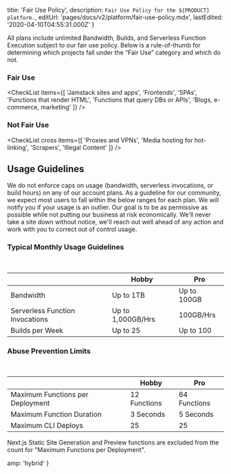 
  title: 'Fair Use Policy',
  description: `Fair Use Policy for the ${PRODUCT} platform.`,
  editUrl: 'pages/docs/v2/platform/fair-use-policy.mdx',
  lastEdited: '2020-04-10T04:55:31.000Z'
}

All plans include unlimited Bandwidth, Builds, and Serverless Function Execution subject to our fair use policy. Below is a rule-of-thumb for determining which projects fall under the “Fair Use” category and which do not.

### Fair Use

<CheckList
  items={[
    'Jamstack sites and apps',
    'Frontends',
    'SPAs',
    'Functions that render HTML',
    'Functions that query DBs or APIs',
    'Blogs, e-commerce, marketing'
  ]}
/>

### Not Fair Use

<CheckList
  cross
  items={[
    'Proxies and VPNs',
    'Media hosting for hot-linking',
    'Scrapers',
    'Illegal Content'
  ]}
/>

## Usage Guidelines

We do not enforce caps on usage (bandwidth, serverless invocations, or build hours) on any of our account plans. As a guideline for our community, we expect most users to fall within the below ranges for each plan. We will notify you if your usage is an outlier. Our goal is to be as permissive as possible while not putting our business at risk economically. We'll never take a site down without notice, we'll reach out well ahead of any action and work with you to correct out of control usage.

### Typical Monthly Usage Guidelines

<br />

|                                 | Hobby             | Pro         |
| ------------------------------- | ----------------- | ----------- |
| Bandwidth                       | Up to 1TB         | Up to 100GB |
| Serverless Function Invocations | Up to 1,000GB/Hrs | 100GB/Hrs   |
| Builds per Week                 | Up to 25          | Up to 100   |

### Abuse Prevention Limits

<br />

|                                  | Hobby        | Pro          |
| -------------------------------- | ------------ | ------------ |
| Maximum Functions per Deployment | 12 Functions | 64 Functions |
| Maximum Function Duration        | 3 Seconds    | 5 Seconds    |
| Maximum CLI Deploys              | 25           | 25           |

<Note>
  Next.js Static Site Generation and Preview functions are excluded from the
  count for "Maximum Functions per Deployment".
</Note>


  amp: 'hybrid'
}
